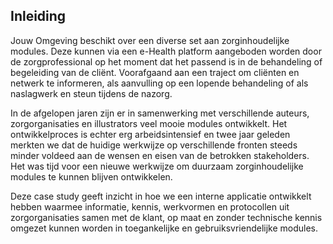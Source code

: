 ## Inleiding

Jouw Omgeving beschikt over een diverse set aan zorginhoudelijke modules. Deze kunnen via een e-Health platform aangeboden worden door de zorgprofessional op het moment dat het passend is in de behandeling of begeleiding van de cliënt. Voorafgaand aan een traject om cliënten en netwerk te informeren, als aanvulling op een lopende behandeling of als naslagwerk en steun tijdens de nazorg.

In de afgelopen jaren zijn er in samenwerking met verschillende auteurs, zorgorganisaties en illustrators veel mooie modules ontwikkelt. Het ontwikkelproces is echter erg arbeidsintensief en twee jaar geleden merkten we dat de huidige werkwijze op verschillende fronten steeds minder voldeed aan de wensen en eisen van de betrokken stakeholders. Het was tijd voor een nieuwe werkwijze om duurzaam zorginhoudelijke modules te kunnen blijven ontwikkelen.

Deze case study geeft inzicht in hoe we een interne applicatie ontwikkelt hebben waarmee informatie, kennis, werkvormen en protocollen uit zorgorganisaties samen met de klant, op maat en zonder technische kennis omgezet kunnen worden in toegankelijke en gebruiksvriendelijke modules.
